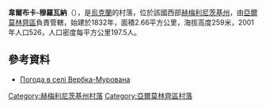 {{coord|49|10|33|N|27|2|9|E|scale:100000|display=title}}

'''韋爾布卡-穆羅瓦納'''（{{lang-uk|Вербка-Мурована}}），是[[烏克蘭|烏克蘭]]的村落，位於該國西部[[赫梅利尼茨基州|赫梅利尼茨基州]]，由[[亞爾莫林齊區|亞爾莫林齊區]]負責管轄，始建於1832年，面積2.66平方公里，海拔高度259米，2001年人口526，人口密度每平方公里197.5人。

==參考資料==
* [http://weather.in.ua/ua/hmel'nickaja/3116 Погода в селі Вербка-Мурована] {{Wayback|url=http://weather.in.ua/ua/hmel'nickaja/3116 |date=20160305102730 }}

{{DEFAULTSORT:Вербка-Мурована}}
[[Category:赫梅利尼茨基州村落|Category:赫梅利尼茨基州村落]]
[[Category:亞爾莫林齊區村落|Category:亞爾莫林齊區村落]]


{{Khmelnytskyi-geo-stub}}